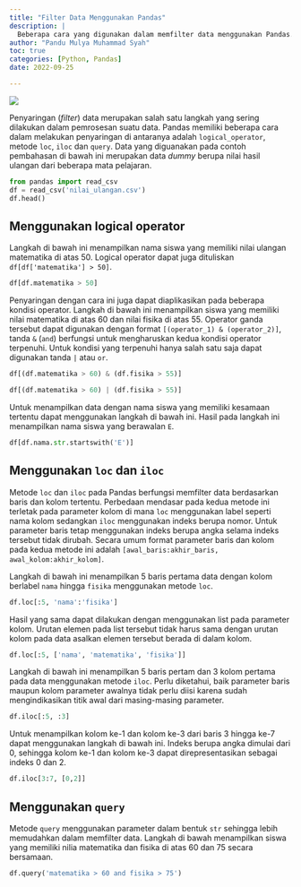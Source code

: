 ```yaml
---
title: "Filter Data Menggunakan Pandas"
description: |
  Beberapa cara yang digunakan dalam memfilter data menggunakan Pandas.
author: "Pandu Mulya Muhammad Syah"
toc: true
categories: [Python, Pandas]
date: 2022-09-25

---
```



![](pandas_tb_filter.png)

Penyaringan (*filter*) data merupakan salah satu langkah yang sering dilakukan dalam pemrosesan suatu data. Pandas memiliki beberapa cara dalam melakukan penyaringan di antaranya adalah `logical_operator`, metode `loc`, `iloc` dan `query`. Data yang diguanakan pada contoh pembahasan di bawah ini merupakan data *dummy* berupa nilai hasil ulangan dari beberapa mata pelajaran.

```python
from pandas import read_csv
df = read_csv('nilai_ulangan.csv')
df.head()
```

## Menggunakan logical operator

Langkah di bawah ini menampilkan nama siswa yang memiliki nilai ulangan matematika di atas 50. Logical operator dapat juga dituliskan `df[df['matematika'] > 50]`. 

```python
df[df.matematika > 50]
```

Penyaringan dengan cara ini juga dapat diaplikasikan pada beberapa kondisi operator. Langkah di bawah ini menampilkan siswa yang memiliki nilai matematika di atas 60 dan nilai fisika di atas 55. Operator ganda tersebut dapat digunakan dengan format `[(operator_1) & (operator_2)]`, tanda `&` (`and`) berfungsi untuk mengharuskan kedua kondisi operator terpenuhi. Untuk kondisi yang terpenuhi hanya salah satu saja dapat digunakan tanda `|` atau `or`.

```python
df[(df.matematika > 60) & (df.fisika > 55)]
```

```python
df[(df.matematika > 60) | (df.fisika > 55)]
```

Untuk menampilkan data dengan nama siswa yang memiliki kesamaan tertentu dapat menggunakan langkah di bawah ini. Hasil pada langkah ini menampilkan nama siswa yang berawalan `E`.

```python
df[df.nama.str.startswith('E')]
```

## Menggunakan `loc` dan `iloc`

Metode `loc` dan `iloc` pada Pandas berfungsi memfilter data berdasarkan baris dan kolom tertentu. Perbedaan mendasar pada kedua metode ini terletak pada parameter kolom di mana `loc` menggunakan label seperti nama kolom sedangkan `iloc` menggunakan indeks berupa nomor. Untuk parameter baris tetap menggunakan indeks berupa angka selama indeks tersebut tidak dirubah. Secara umum format parameter baris dan kolom pada kedua metode ini adalah `[awal_baris:akhir_baris, awal_kolom:akhir_kolom]`.

Langkah di bawah ini menampilkan 5 baris pertama data dengan kolom berlabel `nama` hingga `fisika` menggunakan metode `loc`.

```python
df.loc[:5, 'nama':'fisika']
```

Hasil yang sama dapat dilakukan dengan menggunakan list pada parameter kolom. Urutan elemen pada list tersebut tidak harus sama dengan urutan kolom pada data asalkan elemen tersebut berada di dalam kolom.

```python
df.loc[:5, ['nama', 'matematika', 'fisika']]
```

Langkah di bawah ini menampilkan 5 baris pertam dan 3 kolom pertama pada data menggunakan metode `iloc`. Perlu diketahui, baik parameter baris maupun kolom parameter awalnya tidak perlu diisi karena sudah mengindikasikan titik awal dari masing-masing parameter.

```python
df.iloc[:5, :3]
```

Untuk menampilkan kolom ke-1 dan kolom ke-3 dari baris 3 hingga ke-7 dapat menggunakan langkah di bawah ini. Indeks berupa angka dimulai dari 0, sehingga kolom ke-1 dan kolom ke-3 dapat direpresentasikan sebagai indeks 0 dan 2.

```python
df.iloc[3:7, [0,2]]
```

## Menggunakan `query`

Metode `query` menggunakan parameter dalam bentuk `str` sehingga lebih memudahkan dalam memfilter data. Langkah di bawah menampilkan siswa yang memiliki nilia matematika dan fisika di atas 60 dan 75 secara bersamaan. 

```python
df.query('matematika > 60 and fisika > 75')
```





